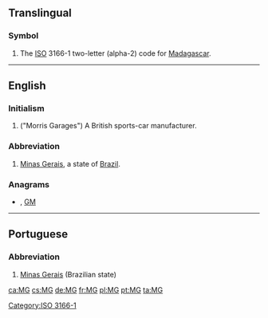 {{also|mg|Mg|.mg}}
==Translingual==

===Symbol===
{{head|mul|symbol}}
# The [[ISO]] 3166-1 two-letter (alpha-2) code for [[Madagascar]].

[[Category:ISO 3166-1]]

----

==English==
{{wikipedia|MG (car)}}

===Initialism===
{{rfc-header|Initialism}}
{{head|en|initialism}}

# ("Morris Garages") A British sports-car manufacturer.

===Abbreviation===
{{rfc-header|Abbreviation}}
{{head|en|abbreviation}}

# [[Minas Gerais]], a state of [[Brazil]].

===Anagrams===
* {{l|en|gm}} , [[GM#English|GM]]

----

==Portuguese==

===Abbreviation===
{{rfc-header|Abbreviation}}
{{head|pt|abbreviation}}

# [[Minas Gerais]] (Brazilian state)

[[ca:MG]]
[[cs:MG]]
[[de:MG]]
[[fr:MG]]
[[pl:MG]]
[[pt:MG]]
[[ta:MG]]